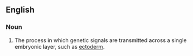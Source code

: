 ==English==

===Noun===
{{en-noun|sg=[[planar]] [[induction]]}}

# The process in which genetic signals are transmitted across a single embryonic layer, such as [[ectoderm]].